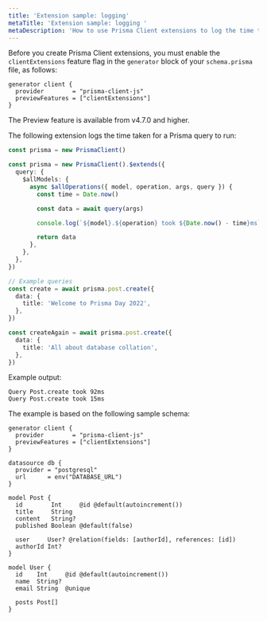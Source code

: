```yaml
---
title: 'Extension sample: logging'
metaTitle: 'Extension sample: logging '
metaDescription: 'How to use Prisma Client extensions to log the time taken to perform any query.'
---
```


<TopBlock>

Before you create Prisma Client extensions, you must enable the `clientExtensions` feature flag in the `generator` block of your `schema.prisma` file, as follows:

```prisma
generator client {
  provider        = "prisma-client-js"
  previewFeatures = ["clientExtensions"]
}
```

<Admonition type="info">

The Preview feature is available from v4.7.0 and higher.

</Admonition>

The following extension logs the time taken for a Prisma query to run:

```ts
const prisma = new PrismaClient()

const prisma = new PrismaClient().$extends({
  query: {
    $allModels: {
      async $allOperations({ model, operation, args, query }) {
        const time = Date.now()

        const data = await query(args)

        console.log(`${model}.${operation} took ${Date.now() - time}ms`)

        return data
      },
    },
  },
})

// Example queries
const create = await prisma.post.create({
  data: {
    title: 'Welcome to Prisma Day 2022',
  },
})

const createAgain = await prisma.post.create({
  data: {
    title: 'All about database collation',
  },
})
```

Example output:

```no-lines
Query Post.create took 92ms
Query Post.create took 15ms
```

The example is based on the following sample schema:

```prisma
generator client {
  provider        = "prisma-client-js"
  previewFeatures = ["clientExtensions"]
}

datasource db {
  provider = "postgresql"
  url      = env("DATABASE_URL")
}

model Post {
  id        Int     @id @default(autoincrement())
  title     String
  content   String?
  published Boolean @default(false)

  user     User? @relation(fields: [authorId], references: [id])
  authorId Int?
}

model User {
  id    Int     @id @default(autoincrement())
  name  String?
  email String  @unique

  posts Post[]
}
```

</TopBlock>
